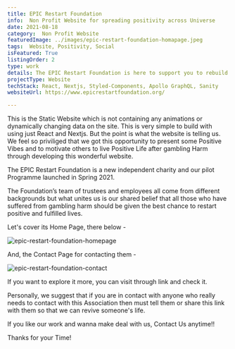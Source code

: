 ```yaml
---
title: EPIC Restart Foundation
info:  Non Profit Website for spreading positivity across Universe
date: 2021-08-18
category:  Non Profit Website
featuredImage: ../images/epic-restart-foundation-homapage.jpeg
tags:  Website, Positivity, Social
isFeatured: True
listingOrder: 2
type: work
details: The EPIC Restart Foundation is here to support you to rebuild a positive life after gambling harm, provided with its website on internet.
projectType: Website
techStack: React, Nextjs, Styled-Components, Apollo GraphQL, Sanity
websiteUrl: https://www.epicrestartfoundation.org/

---
```


This is the Static Website which is not containing any animations or dynamically changing data on the site. This is very simple to build with using just React and Nextjs. But the point is what the website is telling us.
We feel so priviliged that we got this opportunity to present some Positive Vibes and to motivate others to live Positive Life after gambling Harm through developing this wonderful website.

The EPIC Restart Foundation is a new independent charity and our pilot Programme launched in Spring 2021.

The Foundation’s team of trustees and employees all come from different backgrounds but what unites us is our shared belief that all those who have suffered from gambling harm should be given the best chance to restart positive and fulfilled lives.





Let's cover its Home Page, there below - 

![epic-restart-foundation-homepage](../images/epic-restart-foundation-homapage.jpeg)

And, the Contact Page for contacting them - 

![epic-restart-foundation-contact](../images/epic-restart-foundation-contact.jpeg)

If you want to explore it more, you can visit through link and check it.

Personally, we suggest that if you are in contact with anyone who really needs to contact with this Association then must tell them or share this link with them so that we can revive someone's life.

If you like our work and wanna make deal with us, Contact Us anytime!!

Thanks for your Time!
 
